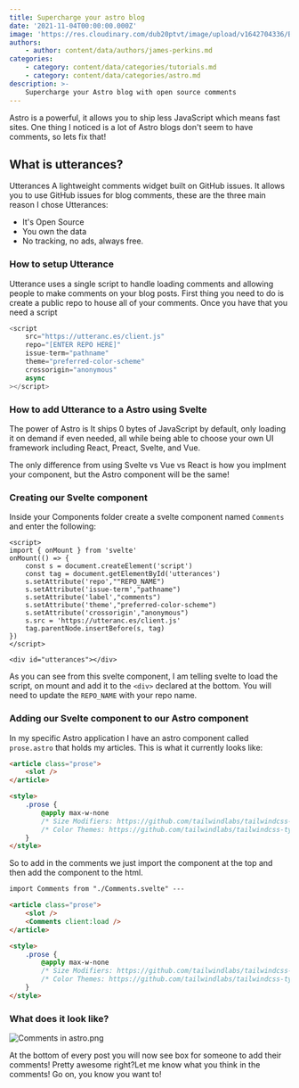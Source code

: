 ```yaml
---
title: Supercharge your astro blog
date: '2021-11-04T00:00:00.000Z'
image: 'https://res.cloudinary.com/dub20ptvt/image/upload/v1642704336/Blog%20Posts/g8yto96oibcz9lnth0wm.webp'
authors:
    - author: content/data/authors/james-perkins.md
categories:
    - category: content/data/categories/tutorials.md
    - category: content/data/categories/astro.md
description: >-
    Supercharge your Astro blog with open source comments
---
```


Astro is a powerful, it allows you to ship less JavaScript which means fast sites. One thing I noticed is a lot of Astro blogs don't seem to have comments, so lets fix that!

## What is utterances?

Utterances A lightweight comments widget built on GitHub issues. It allows you to use GitHub issues for blog comments, these are the three main reason I chose Utterances:

-   It's Open Source
-   You own the data
-   No tracking, no ads, always free.

### How to setup Utterance

Utterance uses a single script to handle loading comments and allowing people to make comments on your blog posts. First thing you need to do is create a public repo to house all of your comments. Once you have that you need a script

```javascript
<script
    src="https://utteranc.es/client.js"
    repo="[ENTER REPO HERE]"
    issue-term="pathname"
    theme="preferred-color-scheme"
    crossorigin="anonymous"
    async
></script>
```

### How to add Utterance to a Astro using Svelte

The power of Astro is It ships 0 bytes of JavaScript by default, only loading it on demand if even needed, all while being able to choose your own UI framework including React, Preact, Svelte, and Vue.

The only difference from using Svelte vs Vue vs React is how you implment your component, but the Astro component will be the same!

### Creating our Svelte component

Inside your Components folder create a svelte component named `Comments` and enter the following:

```
<script>
import { onMount } from 'svelte'
onMount(() => {
    const s = document.createElement('script')
    const tag = document.getElementById('utterances')
    s.setAttribute('repo',""REPO_NAME")
    s.setAttribute('issue-term',"pathname")
    s.setAttribute('label',"comments")
    s.setAttribute('theme',"preferred-color-scheme")
    s.setAttribute('crossorigin',"anonymous")
    s.src = 'https://utteranc.es/client.js'
    tag.parentNode.insertBefore(s, tag)
})
</script>

<div id="utterances"></div>
```

As you can see from this svelte component, I am telling svelte to load the script, on mount and add it to the `<div>` declared at the bottom. You will need to update the `REPO_NAME` with your repo name.

### Adding our Svelte component to our Astro component

In my specific Astro application I have an astro component called `prose.astro` that holds my articles. This is what it currently looks like:

```html
<article class="prose">
    <slot />
</article>

<style>
    .prose {
        @apply max-w-none
        /* Size Modifiers: https://github.com/tailwindlabs/tailwindcss-typography#size-modifiers */
        /* Color Themes: https://github.com/tailwindlabs/tailwindcss-typography#color-modifiers */;
    }
</style>
```

So to add in the comments we just import the component at the top and then add the component to the html.

```html
import Comments from "./Comments.svelte" ---

<article class="prose">
    <slot />
    <Comments client:load />
</article>

<style>
    .prose {
        @apply max-w-none
        /* Size Modifiers: https://github.com/tailwindlabs/tailwindcss-typography#size-modifiers */
        /* Color Themes: https://github.com/tailwindlabs/tailwindcss-typography#color-modifiers */;
    }
</style>
```

### What does it look like?

![Comments in astro.png](https://res.craft.do/user/full/c67cad1b-6dc6-4909-0f8e-19d468ba9fd4/doc/684c6dfe-1804-4551-aef1-12e8d272e71c/d6736c31-2cbb-4ed3-9941-57561c42cc28)

At the bottom of every post you will now see box for someone to add their comments! Pretty awesome right?Let me know what you think in the comments! Go on, you know you want to!

